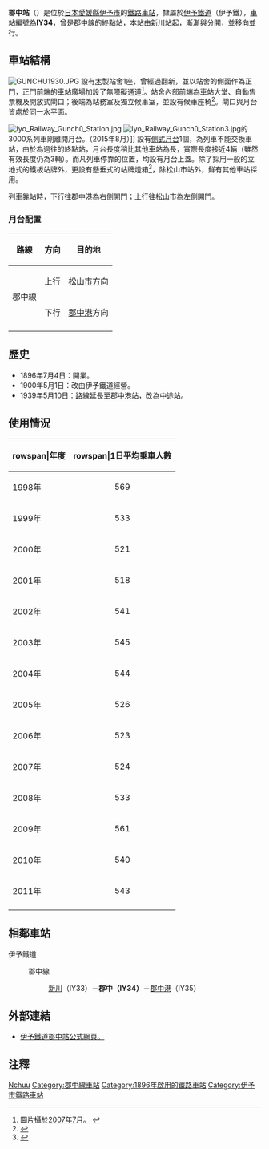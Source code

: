 {{NoteTA|1 = zh:郡中站; zh-cn:郡中站; zh-tw:郡中車站; zh-hk:郡中站; }}
{{日本車站資訊
|公司色     = orange
|文字色     =
|站名       = 郡中站
|圖片       = 
|pxl        =
|圖片說明   = 
|日文原名   = 郡中
|平假名     = ぐんちゅう 
|羅馬拼音   = Gunchū
|前一站     = IY33 [[新川站_(愛媛縣)|新川]]
|後一站     = [[郡中港站|郡中港]] IY35
|前一站距離 = 1.2
|後一站距離 = 0.6
|電報略號   = 
|車站編號   = {{車站編號C|#ffa500|IY34}}
|所屬公司   = [[伊予鐵道|伊予鐵道]]（伊予鐵）
|所屬路線   = {{Color|#ffa500|■}}[[郡中線|郡中線]]
|距離       = 10.7
|起站       = [[松山市站|松山市]]
|所在地     = [[愛媛縣|愛媛縣]][[伊予市|伊予市]]下吾川
|車站構造   = [[地面車站|地面車站]]
|月台配置   = 1面1線
|啟用年月日 = 1896年7月4日
|廢止年月日 =
|上下車人次 = 543<ref>{{cite web|url=http://www.city.iyo.lg.jp/machisou/shise/toke/documents/77_misc1.xls|title=私鉄各駅利用状況|publisher=伊予市役所|accessdate=2014-11-09|deadurl=yes|archiveurl=https://web.archive.org/web/20140427084230/http://www.city.iyo.lg.jp/machisou/shise/toke/documents/77_misc1.xls|archivedate=2014年4月27日|df=}}</ref>
|統計年度   = 2011
|備註       = 委託站
}}
'''郡中站'''（{{jpn|j=郡中駅|hg=ぐんちゅうえき|rm=Gunchū eki|f=y}}）是位於[[日本|日本]][[愛媛縣|愛媛縣]][[伊予市|伊予市]]的[[鐵路車站|鐵路車站]]，隸屬於[[伊予鐵道|伊予鐵道]]（伊予鐵），[[車站編號|車站編號]]為'''IY34'''，曾是郡中線的終點站，本站由[[新川站_(愛媛縣)|新川站]]起，漸漸與{{link-ja|愛媛縣道22號|愛媛県道22号}}分開，並移向{{link-ja|國道378號|国道378号}}並行。

==車站結構==
[[File:GUNCHU1930.JPG|thumb]]
設有[[木|木]]製站舍1座，曾經過翻新，並以站舍的側面作為正門，正門前端的車站廣場加設了無障礙通道<ref>[http://travelstation.tk/station/shikoku/iyotetsu/gunchu/pict/gunchu20070708.jpg 圖片攝於2007年7月。] {{webarchive|url=https://web.archive.org/web/20150220141907/http://travelstation.tk/station/shikoku/iyotetsu/gunchu/pict/gunchu20070708.jpg |date=2015-02-20 }}</ref>。站舍內部前端為車站大堂、自動售票機及開放式閘口；後端為站務室及獨立候車室，並設有候車座椅<ref>{{Cite web |url=http://hacchi-no-he.net/line/iyotetsu/station/0500_gunchuu.htm |title=非官方車站介紹。 |accessdate=2015-02-20 |archive-date=2015-02-20 |archive-url=https://web.archive.org/web/20150220145449/http://hacchi-no-he.net/line/iyotetsu/station/0500_gunchuu.htm |dead-url=no }}</ref>。閘口與月台皆處於同一水平面。

[[File:Iyo_Railway_Gunchū_Station.jpg|thumb]]
[[File:Iyo_Railway_Gunchū_Station3.jpg|thumb]]的3000系列車剛離開月台。（2015年8月）]]
設有[[側式月台|側式月台]]1個，為列車不能交換車站，由於為過往的終點站，月台長度稍比其他車站為長，實際長度接近4輛（雖然有效長度仍為3輛）。而凡列車停靠的位置，均設有月台上蓋。除了採用一般的立地式的鐵板站牌外，更設有懸垂式的站牌燈箱<ref>{{Cite web |url=http://marshland.uunyan.com/tetsu/zenkoku/jpg/1340iyo/tetsudo/g11gu02.JPG |title=懸垂式的站牌燈箱。 |accessdate=2015-02-20 |archive-date=2015-02-20 |archive-url=https://web.archive.org/web/20150220163732/http://marshland.uunyan.com/tetsu/zenkoku/jpg/1340iyo/tetsudo/g11gu02.JPG |dead-url=no }}</ref>，除松山市站外，鮮有其他車站採用。

列車靠站時，下行往郡中港為右側開門；上行往松山市為左側開門。

===月台配置===
{| class="wikitable" rules="rows"
|-
!路線
!方向
!目的地
|-
|rowspan=2|{{Color|#ffa500|■}}郡中線
|上行
|[[松山市站|松山市]]方向
|-
|下行
|[[郡中港站|郡中港]]方向
|-
|}

==歷史==
*1896年7月4日：開業。
*1900年5月1日：改由伊予鐵道經營。
*1939年5月10日：路線延長至[[郡中港站|郡中港站]]，改為中途站。

== 使用情況 ==
{| class="wikitable"
|-
!rowspan|年度
!rowspan|1日平均乗車人數
|-
|1998年
|style="text-align:center;"|569
|-
|1999年
|style="text-align:center;"|533
|-
|2000年
|style="text-align:center;"|521
|-
|2001年
|style="text-align:center;"|518
|-
|2002年
|style="text-align:center;"|541
|-
|2003年
|style="text-align:center;"|545
|-
|2004年
|style="text-align:center;"|544
|-
|2005年
|style="text-align:center;"|526
|-
|2006年
|style="text-align:center;"|523
|-
|2007年
|style="text-align:center;"|524
|-
|2008年
|style="text-align:center;"|533
|-
|2009年
|style="text-align:center;"|561
|-
|2010年
|style="text-align:center;"|540
|-
|2011年
|style="text-align:center;"|543
|-
|}

==相鄰車站==
;伊予鐵道
:{{Color|#ffa500|■}} 郡中線
:: [[新川站_(愛媛縣)|新川]]（IY33）－'''郡中（IY34）'''－[[郡中港站|郡中港]]（IY35）

==外部連結==
*[http://www.iyotetsu.co.jp/information/station/station.html?t=gunchu 伊予鐵道郡中站公式網頁。] {{Wayback|url=http://www.iyotetsu.co.jp/information/station/station.html?t=gunchu |date=20150220115701 }}

==注釋==
{{reflist}}

{{伊予鐵道郡中線}}

{{commons|Category:Gunchū Station}}
{{DEFAULTSORT:Gunchu}}
[[Category:日本鐵路車站_Gu|Nchuu]]
[[Category:郡中線車站|Category:郡中線車站]]
[[Category:1896年啟用的鐵路車站|Category:1896年啟用的鐵路車站]]
[[Category:伊予市鐵路車站|Category:伊予市鐵路車站]]